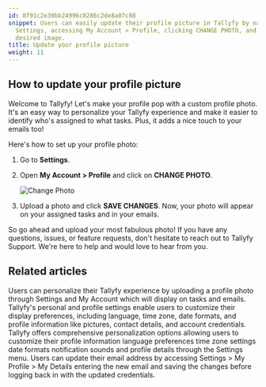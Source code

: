 ```yaml
---
id: 8f91c2e30bb24996c8286c2de8a07c88
snippet: Users can easily update their profile picture in Tallyfy by navigating to
  Settings, accessing My Account > Profile, clicking CHANGE PHOTO, and uploading their
  desired image.
title: Update your profile picture
weight: 11
---
```


## How to update your profile picture

Welcome to Tallyfy! Let's make your profile pop with a custom profile photo. It's an easy way to personalize your Tallyfy experience and make it easier to identify who's assigned to what tasks. Plus, it adds a nice touch to your emails too!

Here's how to set up your profile photo:

1. Go to **Settings**.
2. Open **My Account > Profile** and click on **CHANGE PHOTO**.

   ![Change Photo](https://screenshots.tallyfy.com/tallyfy%2Fpro%2Fdesktop-light-change-profile-picture1701983252467.png)

3. Upload a photo and click **SAVE CHANGES**. Now, your photo will appear on your assigned tasks and in your emails.

So go ahead and upload your most fabulous photo! If you have any questions, issues, or feature requests, don't hesitate to reach out to Tallyfy Support. We're here to help and would love to hear from you.


## Related articles
<CardGrid>
<LinkTitleCard header="<b>Personal Settings > Update your profile picture</b>" href="/products/pro/settings/personal-settings/how-can-i-set-up-my-profile-photo-on-tallyfy/" > Users can personalize their Tallyfy experience by uploading a profile photo through Settings and My Account which will display on tasks and emails. </LinkTitleCard>
<LinkTitleCard header="<b>Personal Settings > Personalization settings</b>" href="/products/pro/settings/personal-settings/personalization-settings/" > Tallyfy's personal and profile settings enable users to customize their display preferences, including language, time zone, date formats, and profile information like pictures, contact details, and account credentials. </LinkTitleCard>
<LinkTitleCard header="<b>Personal Settings > Personalization settings</b>" href="/products/pro/settings/personal-settings/personalization-settings/" > Tallyfy offers comprehensive personalization options allowing users to customize their profile information language preferences time zone settings date formats notification sounds and profile details through the Settings menu. </LinkTitleCard>
<LinkTitleCard header="<b>Personal Settings > Change my email address</b>" href="/products/pro/settings/personal-settings/how-can-i-change-my-email-address-in-tallyfy/" > Users can update their email address by accessing Settings > My Profile > My Details entering the new email and saving the changes before logging back in with the updated credentials. </LinkTitleCard>
</CardGrid>